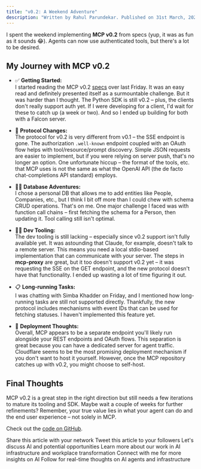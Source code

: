 ```yaml
---
title: "v0.2: A Weekend Adventure"
description: "Written by Rahul Parundekar. Published on 31st March, 2025."
---
```

I spent the weekend implementing **MCP v0.2** from specs (yup, it was as fun as it sounds 😂). Agents can now use authenticated tools, but there's a lot to be desired. 

## My Journey with MCP v0.2

- ✅ **Getting Started:**  
  I started reading the MCP v0.2 [specs](https://spec.modelcontextprotocol.io/specification/2025-03-26/) over last Friday. It was an easy read and definitely presented itself as a surmountable challenge. But it was harder than I thought. The Python SDK is still v0.2 – plus, the clients don't really support auth yet. If I were developing for a client, I'd wait for these to catch up (a week or two). And so I ended up building for both with a Falcon server. 

- 🔐 **Protocol Changes:**  
  The protocol for v0.2 is very different from v0.1 – the SSE endpoint is gone. The authorization `.well-known` endpoint coupled with an OAuth flow helps with tool/resource/prompt discovery. Simple JSON requests are easier to implement, but if you were relying on server push, that's no longer an option. One unfortunate hiccup – the format of the tools, etc. that MCP uses is not the same as what the OpenAI API (the de facto chat-completions API standard) employs.

- ⛓️‍💥 **Database Adventures:**  
  I chose a personal DB that allows me to add entities like People, Companies, etc., but I think I bit off more than I could chew with schema CRUD operations. That's on me. One major challenge I faced was with function call chains – first fetching the schema for a Person, then updating it. Tool calling still isn't optimal.

- 👩‍💻 **Dev Tooling:**  
  The dev tooling is still lacking – especially since v0.2 support isn't fully available yet. It was astounding that Claude, for example, doesn't talk to a remote server. This means you need a local stdio-based implementation that can communicate with your server. The steps in **mcp-proxy** are great, but it too doesn't support v0.2 yet – it was requesting the SSE on the GET endpoint, and the new protocol doesn't have that functionality. I ended up wasting a lot of time figuring it out.

- 📋 **Long-running Tasks:**  
  I was chatting with Simba Khadder on Friday, and I mentioned how long-running tasks are still not supported directly. Thankfully, the new protocol includes mechanisms with event IDs that can be used for fetching statuses. I haven't implemented this feature yet.

- 🚦 **Deployment Thoughts:**  
  Overall, MCP appears to be a separate endpoint you'll likely run alongside your REST endpoints and OAuth flows. This separation is great because you can have a dedicated server for agent traffic. Cloudflare seems to be the most promising deployment mechanism if you don't want to host it yourself. However, once the MCP repository catches up with v0.2, you might choose to self-host.

## Final Thoughts

MCP v0.2 is a great step in the right direction but still needs a few iterations to mature its tooling and SDK. Maybe wait a couple of weeks for further refinements? Remember, your true value lies in what your agent can do and the end user experience – not solely in MCP.

Check out the [code on GitHub](https://github.com/elevate-human-experiences/only_mcp).

<CardGroup cols={2}>
  <Card title="Share on LinkedIn" href="https://www.linkedin.com/sharing/share-offsite/?url=https://blog.elevate.do/mcp/mcp0.2" icon="linkedin">
    Share this article with your network
  </Card>
  <Card title="Share on X" href="https://twitter.com/intent/tweet?url=https://blog.elevate.do/mcp/mcp0.2&text=Weekend adventure implementing MCP v0.2: lessons learned from building authenticated AI agent tools" icon="twitter">
    Tweet this article to your followers
  </Card>
  <Card title="Schedule a Chat" href="https://calendly.com/rahul-parundekar/30min" icon="calendar">
    Let's discuss AI and potential opportunities
  </Card>
  <Card title="About Elevate.do" href="https://elevate.do" icon="building">
    Learn more about our work in AI infrastructure and workplace transformation
  </Card>
</CardGroup>

<CardGroup cols={2}>
  <Card title="Follow on LinkedIn" href="https://linkedin.com/in/rahulparundekar" icon="linkedin">
    Connect with me for more insights on AI
  </Card>
  <Card title="Follow on X" href="https://x.com/rahulparundekar" icon="twitter">
    Follow for real-time thoughts on AI agents and infrastructure
  </Card>
</CardGroup>


